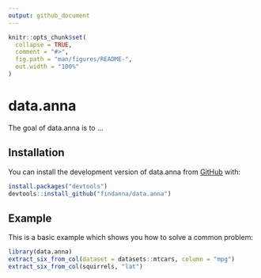 ```yaml
---
output: github_document
---
```


<!-- README.md is generated from README.Rmd. Please edit that file -->

```r
knitr::opts_chunk$set(
  collapse = TRUE,
  comment = "#>",
  fig.path = "man/figures/README-",
  out.width = "100%"
)
```

# data.anna

<!-- badges: start -->
<!-- badges: end -->

The goal of data.anna is to ...

## Installation

You can install the development version of data.anna from [GitHub](https://github.com/) with:

``` r
install.packages("devtools")
devtools::install_github("findanna/data.anna")
```

## Example

This is a basic example which shows you how to solve a common problem:

```r
library(data.anna)
extract_six_from_col(dataset = datasets::mtcars, column = "mpg")
extract_six_from_col(squirrels, "lat") 
```

